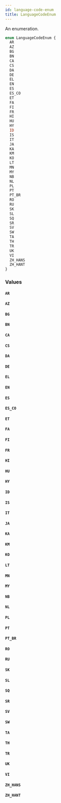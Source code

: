 ```yaml
---
id: language-code-enum
title: LanguageCodeEnum
---
```


An enumeration.

```graphql
enum LanguageCodeEnum {
  AR
  AZ
  BG
  BN
  CA
  CS
  DA
  DE
  EL
  EN
  ES
  ES_CO
  ET
  FA
  FI
  FR
  HI
  HU
  HY
  ID
  IS
  IT
  JA
  KA
  KM
  KO
  LT
  MN
  MY
  NB
  NL
  PL
  PT
  PT_BR
  RO
  RU
  SK
  SL
  SQ
  SR
  SV
  SW
  TA
  TH
  TR
  UK
  VI
  ZH_HANS
  ZH_HANT
}
```

### Values

#### `AR`

#### `AZ`

#### `BG`

#### `BN`

#### `CA`

#### `CS`

#### `DA`

#### `DE`

#### `EL`

#### `EN`

#### `ES`

#### `ES_CO`

#### `ET`

#### `FA`

#### `FI`

#### `FR`

#### `HI`

#### `HU`

#### `HY`

#### `ID`

#### `IS`

#### `IT`

#### `JA`

#### `KA`

#### `KM`

#### `KO`

#### `LT`

#### `MN`

#### `MY`

#### `NB`

#### `NL`

#### `PL`

#### `PT`

#### `PT_BR`

#### `RO`

#### `RU`

#### `SK`

#### `SL`

#### `SQ`

#### `SR`

#### `SV`

#### `SW`

#### `TA`

#### `TH`

#### `TR`

#### `UK`

#### `VI`

#### `ZH_HANS`

#### `ZH_HANT`
